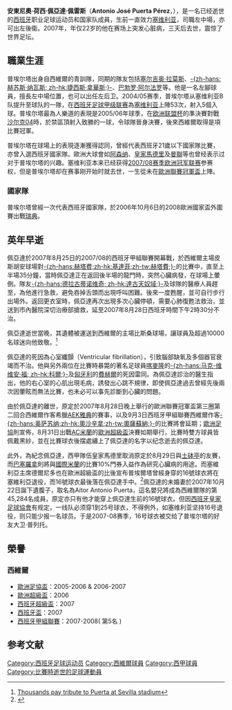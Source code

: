 {{noteTA
|G1=西甲
|G2=uefa
|T=zh-hans:安东尼奥·普埃尔塔;zh-hk:安東尼奧·佩亞達;zh-tw:安東尼奧·普埃爾塔;
|1=zh-hans:普埃尔塔;zh-hk:佩亞達;zh-tw:普埃爾塔;
}}
{{Football player infobox
| playername          = 安東尼奧·佩亞達<br />''Antonio Puerta''
| image               =[[File:_Antonio_Puerta_Perez.jpg|220px]]
| fullname            = Antonio José Puerta Pérez
| height              = {{height|m=1.83}}
| nickname            = 
| dateofbirth         = {{birth date|1984|11|26|df=y}}
| cityofbirth         = [[塞维利亚|塞维利亚]]
| countryofbirth      = [[西班牙|西班牙]]
| dateofdeath         = {{death date and age|2007|8|26|1984|11|26|df=y}}
| cityofdeath         = [[塞维利亚|塞维利亚]]
| countryofdeath      = [[西班牙|西班牙]]
| currentclub         = 
| clubnumber          = 
| position            = [[中場|左中場]]、[[左後衛|左後衛]]
| youthyears          = 1993-2002
| youthclubs          = [[西維爾足球會|西維爾]]
| years1 = 2002–2005 | clubs1 = [[西維爾足球會|西維爾B隊]] | caps1 = 69 | goals1 = 6
| years2 = 2004–2007 | clubs2 = [[西維爾足球會|西維爾]] | caps2 = 55 | goals2 = 5
| totalcaps = 124| totalgoals = 11
| nationalyears       = 2006
| nationalteam        = [[西班牙國家足球隊|西班牙]]
| nationalcaps(goals) = 1 (0)
}}
'''安東尼奧·荷西·佩亞達·佩雷斯'''（'''Antonio José Puerta Pérez'''，{{bd|1984年|11月26日|2007年|8月28日|catIdx=Puerta, Antonio}}），是一名已经逝世的[[西班牙國家足球隊|西班牙]]职业足球运动员和国家队成員，生前一直效力[[西維爾足球會|塞维利亚]]，司職左中場，亦可出左後衛。2007年，年仅22岁的他在赛场上突发心脏病，三天后去世，震惊了世界足坛。

== 職業生涯 ==
普埃尔塔出身自西維爾的青訓隊，同期的隊友包括[[塞尔吉奥·拉莫斯|塞尔吉奥·拉莫斯]]、[[捷西斯·拿華斯|-{zh-hans:赫苏斯·纳瓦斯; zh-hk:捷西斯·拿華斯;}-]]、[[巴勃罗·阿尔法罗|巴勃罗·阿尔法罗]]等。他是一名左腳球員，擅長左中場位置，也可以出任左后卫。2004/05赛季，普埃尔塔从塞维利亚B队提升至球队的一隊，在[[西班牙足球甲级联赛|西班牙足球甲级联赛]]為[[塞维利亚|塞维利亚]]上陣53次，射入5個入球。普埃尔塔最為人樂道的表現是2005/06年球季，在[[欧洲联盟杯|欧洲联盟杯]]的準決賽對戰[[沙爾克04足球俱樂部|沙尔克04]]時，於禁區頂射入致勝的一球，令球隊晉身決賽，後來西維爾取得是項比賽冠軍。

普埃尔塔在球場上的表現逐漸獲得認同，曾經代表西班牙21歲以下國家隊比賽，亦曾入選西班牙國家隊。歐洲大球會如[[阿森纳|阿森纳]]、[[皇家馬德里|皇家馬德里]]及[[曼聯|曼聯]]等也曾经表示过对于普埃尔塔的兴趣。塞维利亚本来已经获得[[2007/08赛季欧洲冠军联赛|2007/08赛季欧洲冠军联赛]]参赛权，但是普埃尔塔却在赛事刚开始时就去世，一生從未在[[歐洲聯賽冠軍盃|歐洲聯賽冠軍盃]]上陣。

=== 國家隊 ===
普埃尔塔曾經一次代表西班牙國家隊，於2006年10月6日的2008歐洲國家盃外圍賽出戰[[瑞典國家足球隊|瑞典]]。

== 英年早逝 ==
佩亞達於2007年8月25日的2007/08的西班牙甲組聯賽開幕戰，於西維爾主場皮斯胡安球場對[[赫塔費足球俱樂部|-{zh-hans:赫塔费;zh-hk:基達菲;zh-tw:赫塔費;}-]]的比賽中，直至上半場35分鐘，當時佩亞達正在返回後半場的龍門時，突然心臟病發，在球場上暈倒。隊友[[德古天奴域|-{zh-hans:德拉古蒂诺维奇; zh-hk:達古天奴域;}-]]及球隊的醫療人員趕至，為他進行急救，避免吞掉舌頭而出現呼叫困難。後來一度甦醒，並可自行步行出場外。返回更衣室時，佩亞達再次出現多次心臟停頓，需要心肺復甦法救治，並送到市內醫院深切治療部搶救，延至2007年8月28日西班牙時間下午2時30分不治。

佩亞達逝世當晚，其遺體被運送到西維爾的主場比斯桑球場，讓球員及超過10000名球迷向他致敬。<ref>[http://soccernet.espn.go.com/news/story?id=458042&cc=4716 Thousands pay tribute to Puerta at Sevilla stadium]</ref>

佩亞達的死因為心室纖顫（Ventricular fibrillation），引致腦部缺氧及多個器官衰竭而不治。他與另外兩位在比賽時暴斃的著名足球員[[喀麥隆|喀麥隆]]的[[维维安·福|-{zh-hans:马克-维维安·福; zh-hk:科爾;}-]]及[[匈牙利|匈牙利]]的[[费赫尔·米克洛什|費赫爾]]的死因雷同。為佩亞達診治的醫生指出，他的右心室的心肌出現毛病，誘發出心跳不規律，即使佩亞達過去曾經先後兩次因暈眩而無法比賽，也未必可以事先診斷到心臟的問題。

由於佩亞達的離世，原定於2007年8月28日晚上舉行的歐洲聯賽冠軍盃第三圈第二回合西維爾作客希臘[[AEK雅典|AEK雅典]]的賽事，以及9月3日西班牙甲組聯賽西維爾作客[[奥萨苏纳竞技|-{zh-hans:奥萨苏纳;zh-hk:奧沙辛拿;zh-tw:奧薩蘇納;}-]]的比賽將會延期；[[歐洲足協|歐洲足協]]則宣佈，8月31日出戰[[AC米蘭|AC米蘭]]的[[歐洲超級盃|歐洲超級盃]]決賽如期舉行，比賽時雙方球員皆佩戴黑紗，並在比賽球衣後摆處繡上了佩亞達的名字以纪念逝去的佩亞達。

此外，為紀念佩亞達，西甲隊伍皇家馬德里取消原定於8月29日與[[士砵亭|士砵亭]]的友賽，而[[巴塞羅拿足球會|巴塞羅拿]]則將與[[國際米蘭足球會|國際米蘭]]的比賽10%門券入益作為研究心臟病的用途。而塞維利亞主席德爾尼多也在歐洲超級盃的比後宣布普埃爾塔曾經身穿的16號球衣將在塞維利亞退役，而16號球衣最後落在佩亞達手中。<ref>{{Cite web |url=http://sports.sina.com.cn/g/2007-09-02/11373144602.shtml |title=主席宣布16号球衣永久退役 |access-date=2007-09-02 |archive-date=2018-09-29 |archive-url=https://web.archive.org/web/20180929220541/http://sports.sina.com.cn/g/2007-09-02/11373144602.shtml |dead-url=no }}</ref>佩亞達的未婚妻於2007年10月22日誕下遺腹子，取名為Aitor Antonio Puerta，這名嬰兒將成為西維爾隊的第45,284名成員，原定亦只有他才能穿上佩亞達生前的16號球衣。但因[[西班牙皇家足球協會|西班牙皇家足球協會]]有规定，一线队必须穿1到25号球衣，不得例外，如塞维利亚坚持16号退役，则只能少报一名球员。于是2007-08赛季，16号球衣被交给了普埃尔塔的好友大卫·普列托。

== 榮譽 ==
=== 西維爾 ===
* [[歐洲足協盃|歐洲足協盃]]：2005-2006 & 2006-2007
* [[歐洲超級盃|歐洲超級盃]]：2006
* [[西班牙超級盃|西班牙超級盃]]：2007
* [[西班牙盃|西班牙盃]]：2007
* [[西班牙甲組聯賽|西班牙甲組聯賽]]：2007-2008( 第5名 )

== 参考文献 ==
{{Reflist}}

{{Authority control}}

{{DEFAULTSORT:Puerta, Antonio}}
[[Category:西班牙足球运动员|Category:西班牙足球运动员]]
[[Category:西維爾球員|Category:西維爾球員]]
[[Category:西甲球員|Category:西甲球員]]
[[Category:比賽時逝世的足球運動員|Category:比賽時逝世的足球運動員]]